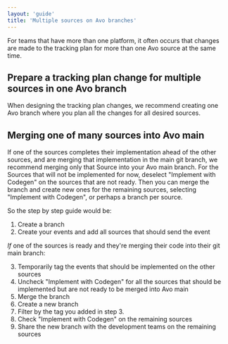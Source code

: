 ```yaml
---
layout: 'guide'
title: 'Multiple sources on Avo branches'
---
```


For teams that have more than one platform, it often occurs that changes are made to the tracking plan for more than one Avo source at the same time.

## Prepare a tracking plan change for multiple sources in one Avo branch

When designing the tracking plan changes, we recommend creating one Avo branch where you plan all the changes for all desired sources.

## Merging one of many sources into Avo main

If one of the sources completes their implementation ahead of the other sources, and are merging that implementation in the main git branch, we recommend merging only that Source into your Avo main branch. For the Sources that will not be implemented for now, deselect "Implement with Codegen"  on the sources that are not ready. Then you can merge the branch and create new ones for the remaining sources, selecting "Implement with Codegen", or perhaps a branch per source.

So the step by step guide would be:
1. Create a branch
2. Create your events and add all sources that should send the event

_If_ one of the sources is ready and they're merging their code into their git main branch:

3. Temporarily tag the events that should be implemented on the other sources
4. Uncheck "Implement with Codegen" for all the sources that should be implemented but are not ready to be merged into Avo main
5. Merge the branch
6. Create a new branch
7. Filter by the tag you added in step 3.
8. Check "Implement with Codegen" on the remaining sources
9. Share the new branch with the development teams on the remaining sources
